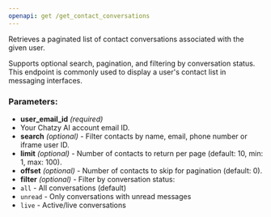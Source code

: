 ```yaml
---
openapi: get /get_contact_conversations
---
```


Retrieves a paginated list of contact conversations associated with the given user.

Supports optional search, pagination, and filtering by conversation status. This endpoint is commonly used to display a user's contact list in messaging interfaces.

### Parameters:

- **user_email_id** _(required)_
- Your Chatzy AI account email ID.
- **search** _(optional)_ - Filter contacts by name, email, phone number or iframe user ID.
- **limit** _(optional)_ - Number of contacts to return per page (default: 10, min: 1, max: 100).
- **offset** _(optional)_ - Number of contacts to skip for pagination (default: 0).
- **filter** _(optional)_ - Filter by conversation status:
- `all` - All conversations (default)
- `unread` - Only conversations with unread messages
- `live` - Active/live conversations
